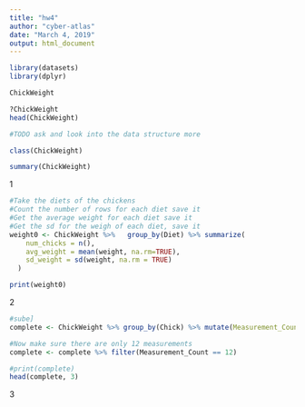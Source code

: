 ---
title: "hw4"
author: "cyber-atlas"
date: "March 4, 2019"
output: html_document
---

```{r}

library(datasets)
library(dplyr)

ChickWeight

?ChickWeight
head(ChickWeight)

#TODO ask and look into the data structure more

class(ChickWeight)

summary(ChickWeight)
```
1

```{r}
#Take the diets of the chickens 
#Count the number of rows for each diet save it
#Get the average weight for each diet save it
#Get the sd for the weigh of each diet, save it
weight0 <- ChickWeight %>%   group_by(Diet) %>% summarize(
    num_chicks = n(),
    avg_weight = mean(weight, na.rm=TRUE),
    sd_weight = sd(weight, na.rm = TRUE)
  )

print(weight0)

```
2

```{r}

#sube]
complete <- ChickWeight %>% group_by(Chick) %>% mutate(Measurement_Count =n())

#Now make sure there are only 12 measurements
complete <- complete %>% filter(Measurement_Count == 12)

#print(complete)
head(complete, 3)

```

3

```{r}


```